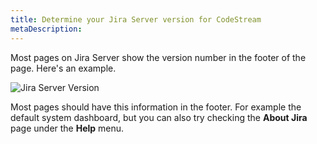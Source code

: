 ```yaml
---
title: Determine your Jira Server version for CodeStream
metaDescription:
---
```



Most pages on Jira Server show the version number in the footer of the page. Here's an example.

<img
  alt="Jira Server Version"
  src={jiraServerVersion}
/>

Most pages should have this information in the footer. For example the default system dashboard, but you can also try checking the **About Jira** page under the **Help** menu.
